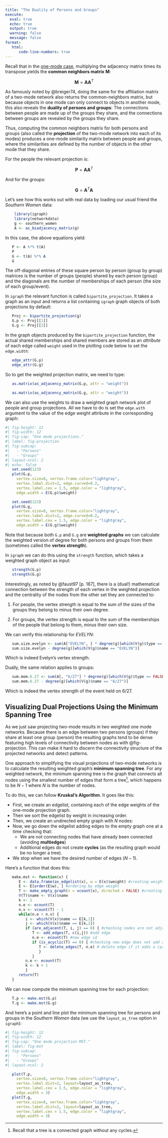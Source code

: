 ```yaml
---
title: "The Duality of Persons and Groups"
execute: 
  eval: true
  echo: true
  output: true
  warning: false
  message: false
format: 
   html:
      code-line-numbers: true
---
```


Recall that in the [one-mode case](prestige.qmd), multiplying the adjacency matrix times its transpose yields the **common neighbors matrix** $\mathbf{M}$:

$$
\mathbf{M} = \mathbf{A}\mathbf{A}^T
$$

As famously noted by @breiger74, doing the same for the affiliation matrix of a two-mode network also returns the common-neighbors matrix, but because objects in one mode can only connect to objects in another mode, this also reveals the **duality of persons and groups**: The connections between people are made up of the groups they share, and the connections between groups are revealed by the groups they share.

Thus, computing the common neighbors matrix for both persons and groups (also called the **projection** of the two-mode network into each of its modes) produces a one-mode similarity matrix between people and groups, where the similarities are defined by the number of objects in the other mode that they share. 

For the people the relevant projection is:

$$
\mathbf{P} = \mathbf{A}\mathbf{A}^T
$$

And for the groups:

$$
\mathbf{G} = \mathbf{A}^T\mathbf{A}
$$

Let's see how this works out with real data by loading our usual friend the *Southern Women* data:

```r
    library(igraph)
    library(networkdata)
    g <- southern_women
    A <- as_biadjacency_matrix(g)
```

In this case, the above equations yield:

```r
   P <- A %*% t(A)
   P
   G <- t(A) %*% A
   G
```

The off-diagonal entries of these square person by person (group by group) matrices is the number of groups (people) shared by each person (group) and the diagonals are the number of memberships of each person (the size of each group/event).

In `igraph` the  relevant function is called `bipartite_projection`. It takes a graph as an input and returns a list containing `igraph` graph objects of both projections by default:

```r
   Proj <- bipartite_projection(g)
   G.p <- Proj[[1]]
   G.g <- Proj[[2]]
```

In the graph objects produced by the `bipartite_projection` function, the actual shared memberships and shared members are stored as an *attribute* of each edge called `weight` used in the plotting code below to set the `edge.width`:

```r
   edge_attr(G.p)
   edge_attr(G.g)
```

So to get the weighted projection matrix, we need to type:

```r
   as.matrix(as_adjacency_matrix(G.p, attr = "weight"))
```

```r
   as.matrix(as_adjacency_matrix(G.g, attr = "weight"))
```
We can also use the weights to draw a weighted graph network plot of people and group projections. All we have to do is set the `edge.with` argument to the value of the edge weight attribute in the corresponding graph:

```r
#| fig-height: 12
#| fig-width: 12
#| fig-cap: "One mode projections."
#| label: fig-projection
#| fig-subcap: 
#|   - "Persons"
#|   - "Groups"
#| layout-ncol: 2
#| echo: false
   set.seed(123)
   plot(G.p, 
     vertex.size=8, vertex.frame.color="lightgray", 
     vertex.label.dist=2, edge.curved=0.2, 
     vertex.label.cex = 1.5, edge.color = "lightgray",
     edge.width = E(G.p)$weight)

   set.seed(123)
   plot(G.g, 
     vertex.size=8, vertex.frame.color="lightgray", 
     vertex.label.dist=2, edge.curved=0.2, 
     vertex.label.cex = 1.5, edge.color = "lightgray",
     edge.width = E(G.g)$weight)
```

Note that because both `G.p` and `G.g` are **weighted graphs** we can calculate the weighted version of degree for both persons and groups from them (sometimes called the **vertex strength**).

In `igraph` we can do this using the `strength` function, which takes a weighted graph object as input:

```r
   strength(G.p)
   strength(G.g)
```

Interestingly, as noted by @faust97 [p. 167], there is a (dual!) mathematical connection between the strength of each vertex in the weighted projection and the centrality of the nodes from the other set they are connected to:

1. For people, the vertex strength is equal to the sum of the sizes of the groups they belong to minus their own degree.

1. For groups, the vertex strength is equal to the sum of the memberships of the people that belong to them, minus their own size.

We can verify this relationship for $EVELYN$:

```r
   sum.size.evelyn <- sum(A["EVELYN", ] * degree(g)[which(V(g)$type == TRUE)]) #sum of the sizes of the groups Evelyn belongs to
   sum.size.evelyn - degree(g)[which(V(g)$name == "EVELYN")]
```

Which is indeed Evelyn's vertex strength. 

Dually, the same relation applies to groups:

```r
   sum.mem.6.27 <- sum(A[, "6/27"] * degree(g)[which(V(g)$type == FALSE)]) #sum of the memberships of people in the first group
   sum.mem.6.27 - degree(g)[which(V(g)$name == "6/27")]
```

Which is indeed the vertex strength of the event held on 6/27.

## Visualizing Dual Projections Using the Minimum Spanning Tree

As we just saw projecting two-mode results in two weighted one mode networks. Because there is an edge between two persons (groups) if they share at least one group (person) the resulting graphs tend to be dense featuring high levels of connectivity between nodes as with @fig-projection. This can make it hard to discern the connectivity structure of the projected networks and detect patterns.

One approach to simplifying the visual projections of two-mode networks is to calculate the resulting weighted graph's **minimum spanning tree**. For any weighted network, the minimum spanning tree is the graph that connects all nodes using the smallest number of edges that form a tree^[Recall that a tree is a connected graph without any cycles.], which happens to be $N-1$ where $N$ is the number of nodes. 

To do this, we can follow **Kruskal's Algorithm**. It goes like this:

- First, we create an edgelist, containing each of the edge weights of the one-mode projection graph.
- Then we sort the edgelist by weight in increasing order.
- Then, we create an undirected empty graph with $N$ nodes:
- Now, we go down the edgelist adding edges to the empty graph one at a time checking that:
  - We are not connecting nodes that have already been connected (avoiding **multiedges**)
  - Additional edges do not create **cycles** (as the resulting graph would be no longer a tree). 
- We stop when we have the desired number of edges ($N-1$).

Here's a function that does this:

```r
   make.mst <- function(x) {
      E <- data.frame(as_edgelist(x), w = E(x)$weight) #creating weighted edge list
      E <- E[order(E$w), ] #ordering by edge weight
      T <- make_empty_graph(n = vcount(x), directed = FALSE) #creating empty graph
      V(T)$name <- V(x)$name
      k <- 1
      n.e <- ecount(T)
      n.v <- vcount(T) - 1
      while(n.e < n.v) {
         i <- which(V(x)$name == E[k,1])
         j <- which(V(x)$name == E[k,2])
         if (are_adjacent(T, i, j) == 0) { #checking nodes are not adjacent
            T <- add_edges(T, c(i,j)) #add edge
            n.e <- ecount(T) #new edge id
            if (is_acyclic(T) == 0) { #checking new edge does not add a cycle
               T <- delete_edges(T, n.e) # delete edge if it adds a cycle
               }
            }
         n.e <- ecount(T)
         k <- k + 1
         }
      return(T)
   }
```

We can now compute the minimum spanning tree for each projection:

```r
   T.p <- make.mst(G.p)
   T.g <- make.mst(G.g)
```

And here's a point and line plot the minimum spanning tree for persons and groups in the *Southern Women* data (we use the `layout_as_tree` option in `igraph`):

```r
#| fig-height: 12
#| fig-width: 12
#| fig-cap: "One mode projection MST."
#| label: fig-mst
#| fig-subcap: 
#|   - "Persons"
#|   - "Groups"
#| layout-ncol: 2

   plot(T.p, 
     vertex.size=8, vertex.frame.color="lightgray", 
     vertex.label.dist=2, layout=layout_as_tree,
     vertex.label.cex = 1.5, edge.color = "lightgray",
     edge.width = 3)
   plot(T.g, 
     vertex.size=8, vertex.frame.color="lightgray", 
     vertex.label.dist=2, layout=layout_as_tree,
     vertex.label.cex = 1.5, edge.color = "lightgray",
     edge.width = 3)
```
